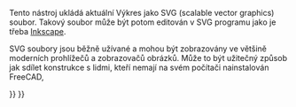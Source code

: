 <languages/>
{{docnav|[[Drawing_SpreadsheetView|Spreadsheet View]]||[[Drawing_Workbench|Drawing Workbench]]|IconL=Drawing_SpreadsheetView.png|IconC=Workbench_Drawing.svg}}

<div class="mw-translate-fuzzy">
{{GuiCommand/cs|Name=Drawing Save|Name/cs=Drawing Save|Workbenches=[[Drawing Workbench/cs|Výkres]], Sestavení|MenuLocation=Drawing → Export page...|Shortcut=none|SeeAlso=[[Drawing Open SVG/cs|Výkres Otevření SVG]]}}
</div>

Tento nástroj ukládá aktuální Výkres jako SVG (scalable vector graphics) soubor. Takový soubor může být potom editován v SVG programu jako je třeba [http://www.inkscape.org Inkscape].

<div class="mw-translate-fuzzy">
SVG soubory jsou běžně užívané a mohou být zobrazovány ve většině moderních prohlížečů a zobrazovačů obrázků. Může to být užitečný způsob jak sdílet konstrukce s lidmi, kteří nemají na svém počítači nainstalován FreeCAD,
</div>


{{docnav|[[Drawing_SpreadsheetView|Spreadsheet View]]||[[Drawing_Workbench|Drawing Workbench]]|IconL=Drawing_SpreadsheetView.png|IconC=Workbench_Drawing.svg}}

{{Drawing Tools navi{{#translation:}}}}
{{Userdocnavi{{#translation:}}}}
